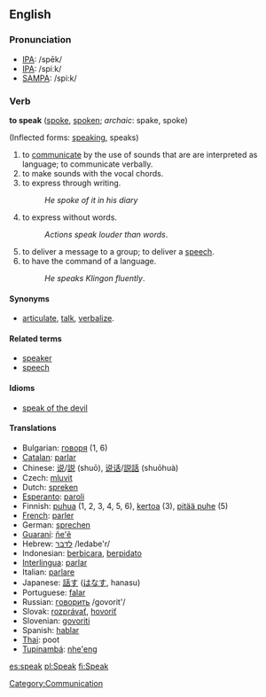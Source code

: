 ==English==

===Pronunciation===

*[[w:IPA|IPA]]: /spēk/
*[[w:IPA|IPA]]: /spiːk/
*[[w:SAMPA|SAMPA]]: /spi:k/

===Verb===

'''to speak''' ([[spoke]], [[spoken]]; ''archaic'': spake, spoke)

(Inflected forms: [[speaking]], speaks)

# to [[communicate]] by the use of sounds that are are interpreted as language; to communicate verbally.
# to make sounds with the vocal chords.
# to express through writing.
#:''He spoke of it in his diary''
# to express without words.
#:''Actions speak louder than words''.
# to deliver a message to a group; to deliver a [[speech]].
# to have the command of a language.
#:''He speaks Klingon fluently''.

====Synonyms====
*[[articulate]], [[talk]], [[verbalize]].

====Related terms====
*[[speaker]]
*[[speech]]

====Idioms====
*[[speak of the devil]]

====Translations====
*Bulgarian: [[говоря]] (1, 6)
*[[Catalan]]: [[parlar]]
*Chinese: [[说]]/[[説]] (shuō), [[说话]]/[[説話]] (shuōhuà)
*Czech: [[mluvit]]
*Dutch: [[spreken]]
*[[Esperanto]]: [[paroli]]
*Finnish: [[puhua]] (1, 2, 3, 4, 5, 6), [[kertoa]] (3), [[pitää puhe]] (5)
*[[French]]: [[parler]]
*German: [[sprechen]]
*[[Guaraní]]: [[ñe'ẽ]]
*Hebrew: [[לדבר]] /ledabe'r/
*Indonesian: [[bicara|berbicara]], [[pidato|berpidato]]
*[[Interlingua]]: [[parlar]]
*Italian: [[parlare]]
*Japanese: [[話す]] ([[はなす]], hanasu)
*Portuguese: [[falar]]
*Russian: [[говорить]] /govorit'/
*Slovak: [[rozprávať]], [[hovoriť]]
*Slovenian: [[govoriti]]
*Spanish: [[hablar]]
*[[Thai]]: poot
*[[Tupinambá]]: [[nhe'eng]]

[[Category:Communication]]

[[es:speak]]
[[pl:Speak]]
[[fi:Speak]]
